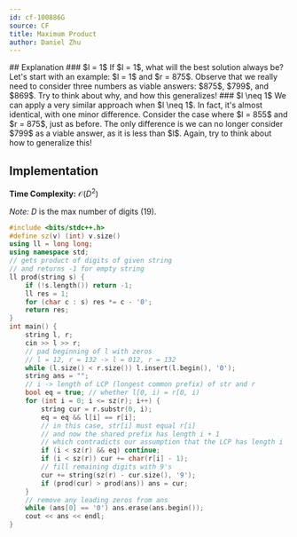 ```yaml
---
id: cf-100886G
source: CF
title: Maximum Product
author: Daniel Zhu
---
```


<Spoiler title="Hint">
</Spoiler>
## Explanation
### $l = 1$
If $l = 1$, what will the best solution always be?
Let's start with an example: $l = 1$ and $r = 875$. Observe that we really need to consider three numbers as viable answers: $875$, $799$, and $869$. Try to think about why, and how this generalizes! 
### $l \neq 1$
We can apply a very similar approach when $l \neq 1$. In fact, it's almost identical, with one minor difference. Consider the case where $l = 855$ and $r = 875$, just as before. The only difference is we can no longer consider $799$ as a viable answer, as it is less than $l$. Again, try to think about how to generalize this!

## Implementation

**Time Complexity:** $\mathcal{O}(D^2)$

_Note:_ $D$ is the max number of digits (19).

<LanguageSection>

<CPPSection>

```cpp
#include <bits/stdc++.h>
#define sz(v) (int) v.size()
using ll = long long;
using namespace std;
// gets product of digits of given string
// and returns -1 for empty string
ll prod(string s) {
	if (!s.length()) return -1;
	ll res = 1;
	for (char c : s) res *= c - '0';
	return res;
}
int main() {
	string l, r;
	cin >> l >> r;
	// pad beginning of l with zeros
	// l = 12, r = 132 -> l = 012, r = 132
	while (l.size() < r.size()) l.insert(l.begin(), '0');
	string ans = "";
	// i -> length of LCP (longest common prefix) of str and r
	bool eq = true; // whether l[0, i) = r[0, i)
	for (int i = 0; i <= sz(r); i++) {
		string cur = r.substr(0, i);
		eq = eq && l[i] == r[i];
		// in this case, str[i] must equal r[i]
		// and now the shared prefix has length i + 1
		// which contradicts our assumption that the LCP has length i
		if (i < sz(r) && eq) continue;
		if (i < sz(r)) cur += char(r[i] - 1);
		// fill remaining digits with 9's
		cur += string(sz(r) - cur.size(), '9');
		if (prod(cur) > prod(ans)) ans = cur;
	}
	// remove any leading zeros from ans
	while (ans[0] == '0') ans.erase(ans.begin());
	cout << ans << endl;
}

```

</CPPSection>

</LanguageSection>
